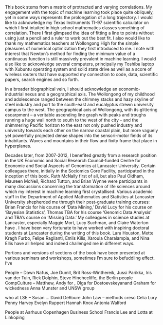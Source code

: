 \section{ Acknowledgment}
\label{ch:acknowledgment}

This book stems from a matrix of  protracted and varying correlations. My engagement with the topic of machine learning took place quite obliquely, yet in some ways represents the prolongation of a long trajectory. I would like to acknowledge my Texas Instruments TI-97 scientific calculator on which I first intuited in high school mathematics classes something of correlation. There I first glimpsed the idea of fitting a line to points without using just a pencil and a ruler to work out the best fit. I also would like to thank my mathematics teachers at Wollongong High for the simple pleasures of numerical optimization they first introduced to me. I note with interest that Newton's method for finding the minimum value of a continuous function is still  massively prevalent in machine learning. I would also like to acknowledge several computers, principally my Toshiba laptop with Xubuntu operating system and solid state drive as well as a score of wireless routers that have supported my connection to code, data, scientific papers, search engines and so forth.  

In a broader biographical vein,  I should acknowledge an economic-industrial nexus and a geographical axis. The Wollongong of my childhood and adolescence ranged between the chimney stacks and hazy skyline of  steel industry and port to the south-east and eucalyptus strewn university campus to the west. The geographical axis of Wollongong, with its glittering escarpment -- a veritable ascending line graph with peaks and troughs running a huge wall north to south to the west of the city -- and the shimmering Pacific horizon to the east not only pushed industry and university towards each other on the narrow coastal plain, but more vaguely yet powerfully projected dense shapes into the sensori-motor fields of its inhabitants. Waves and mountains in their flow and fixity frame that place in hyperplanes. 

Decades later, from 2007-2012, I benefited greatly from a research position in the UK Economic and Social Research Council-funded Centre for Economic and Social Aspects of Genomics at Lancaster University. Certain colleagues there, initially in the Sociomics Core Facility, participated in the inception of this  book. Ruth McNally first of all, but also Paul Oldham, Maureen McNeil, Richard Tutton, and Brian Wynne were participants in many discussions concerning the transformation of life sciences around which my interest in machine learning first crystallised. Various academic staff in the Department of Applied Mathematics and Statistics at Lancaster University shepherded me through their post-graduate training courses: Brian Francis for his course of 'Data Mining,' David Lucy for his course on 'Bayesian Statistics', Thomas TBA for his course 'Genomic Data Analysis' and TBA's course on 'Missing Data.' My colleagues in science studies at Lancaster, especially Maggie Mort, Lucy Suchman, and Claire Waterton have .  I have been very fortunate to have worked with inspiring doctoral students at Lancaster during the writing of this book. Lara Houston, Mette Kragh Furbo, Felipe Raglianti, Emils Kilis, Xaroula Charalampia, and Nina Ellis have all helped and indeed challenged me in different ways. 

Portions and versions of sections of the book have been presented at various seminars and workshops, sometimes I'm sure to befuddling effect. I've 


People -- Dawn Nafus, Joe Dumit, Brit Ross-Winthereik, Jussi Parikka, Iris van der Tuin, Rick Dolphin, Steve Hinchecliffe, the Berlin people
CompCulture -- Matthew, Andy for , Olga for Dostoevskeyanand Graham for wickedness
Anna Munster and UNSW group

who at LSE -- Susan ... 
David DeRoure
John Law -- methods cresc
Celia Lury
Penny Harvey
Evelyn Ruppert
Hannah Knox
Antonia Walford

People at Aarhuus
Copenhagen Business School
Francis Lee and Lotta at Linkoping


